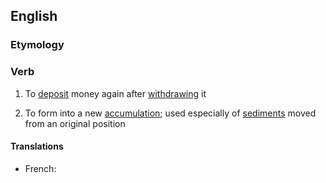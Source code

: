 ==English==

===Etymology===
{{prefix|en|re|deposit}}

===Verb===
{{en-verb}}

# To [[deposit]] money again after [[withdraw]]ing it
# {{lb|en|geology}} To form into a new [[accumulation]]; used especially of [[sediment]]s moved from an original position

====Translations====
{{trans-top|all senses}}
* French: {{t+|fr|redéposer}}
{{trans-mid}}
{{trans-bottom}}